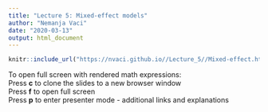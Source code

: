 ```yaml
---
title: "Lecture 5: Mixed-effect models"
author: "Nemanja Vaci"
date: "2020-03-13"
output: html_document
---
```


```r
knitr::include_url("https://nvaci.github.io//Lecture_5//Mixed-effect.html#1")
```

To open full screen with rendered math expressions: </br>
Press __c__ to clone the slides to a new browser window</br>
Press __f__ to open full screen</br>
Press __p__ to enter presenter mode - additional links and explanations